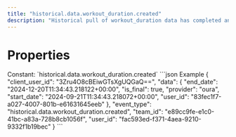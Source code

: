 ```yaml
---
title: "historical.data.workout_duration.created"
description: "Historical pull of workout_duration data has completed and you can now pull data for this resource."
---
```

# Properties
<ResponseField name="event_type" type="const string" required="true">
Constant: `historical.data.workout_duration.created`
</ResponseField>
<ResponseField name="team_id" type="string" required="true">
</ResponseField>
<ResponseField name="user_id" type="string" required="true">
</ResponseField>
<ResponseField name="client_user_id" type="string" required="true">
</ResponseField>
<ResponseField name="data" type="HistoricalDataCreated" required="true">
<Expandable title="HistoricalDataCreated" defaultOpen="true">
<ResponseField name="user_id" type="string" required="true">
</ResponseField>
<ResponseField name="start_date" type="string" required="true">
</ResponseField>
<ResponseField name="end_date" type="string" required="true">
</ResponseField>
<ResponseField name="is_final" type="boolean" required="true">
</ResponseField>
<ResponseField name="provider" type="string" required="true">
</ResponseField>
</Expandable>
</ResponseField>
<ResponseExample>
```json Example
{
  "client_user_id": "3Zru4O8cBEiwGTsXgUQGaQ==",
  "data": {
    "end_date": "2024-12-20T11:34:43.218122+00:00",
    "is_final": true,
    "provider": "oura",
    "start_date": "2024-09-21T11:34:43.218072+00:00",
    "user_id": "83fec1f7-a027-4007-801b-e61631645eeb"
  },
  "event_type": "historical.data.workout_duration.created",
  "team_id": "e89cc9fe-e1c0-41bc-a83a-728b8cb1056f",
  "user_id": "fac593ed-f371-4aea-9210-9332f1b19bec"
}
```
</ResponseExample>
